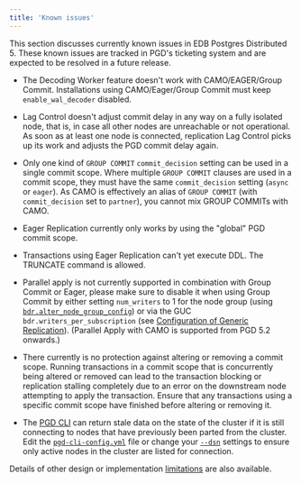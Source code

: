 ```yaml
---
title: 'Known issues'
---
```


This section discusses currently known issues in EDB Postgres Distributed 5.
These known issues are tracked in PGD's ticketing system and are expected to be
resolved in a future release.

-   The Decoding Worker feature doesn't work with CAMO/EAGER/Group Commit.
    Installations using CAMO/Eager/Group Commit must keep `enable_wal_decoder`
    disabled.

-   Lag Control doesn't adjust commit delay in any way on a fully isolated node,
    that is, in case all other nodes are unreachable or not operational. As soon
    as at least one node is connected, replication Lag Control picks up its work
    and adjusts the PGD commit delay again.

- Only one kind of `GROUP COMMIT` `commit_decision` setting can be used in a
  single commit scope. Where multiple `GROUP COMMIT` clauses are used in a
  commit scope, they must have the same `commit_decision` setting (`async` or
  `eager`). As CAMO is effectively an alias of `GROUP COMMIT` (with
  `commit_decision` set to `partner`), you cannot mix GROUP COMMITs with CAMO.

- Eager Replication currently only works by using the "global" PGD commit scope.

- Transactions using Eager Replication can't yet execute DDL. The TRUNCATE command is allowed.

-   Parallel apply is not currently supported in combination with Group Commit or Eager,
    please make sure to disable it when using Group Commit by either setting
    `num_writers` to 1 for the node group (using
    [`bdr.alter_node_group_config`](/pgd/latest/reference/nodes-management-interfaces/#bdralter_node_group_config))
    or via the GUC `bdr.writers_per_subscription` (see [Configuration of Generic
    Replication](/pgd/latest/reference/pgd-settings/#generic-replication)).
    (Parallel Apply with CAMO is supported from PGD 5.2 onwards.)

-   There currently is no protection against altering or removing a commit
    scope. Running transactions in a commit scope that is concurrently being
    altered or removed can lead to the transaction blocking or replication
    stalling completely due to an error on the downstream node attempting to
    apply the transaction. Ensure that any transactions using a specific commit
    scope have finished before altering or removing it.

-   The [PGD CLI](cli) can return stale data on the state of the cluster if it
    is still connecting to nodes that have previously been parted from the
    cluster. Edit the
    [`pgd-cli-config.yml`](cli/installing_cli/#specifying-database-connection-strings)
    file or change your [`--dsn`](cli/#passing-a-database-connection-string)
    settings to ensure only active nodes in the cluster are listed for
    connection.

Details of other design or implementation [limitations](limitations) are also
available.
